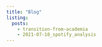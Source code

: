 ```yaml
---
title: "Blog"
listing:
  posts:
    - transition-from-academia
    - 2021-07-10_spotify_analysis
---
```








